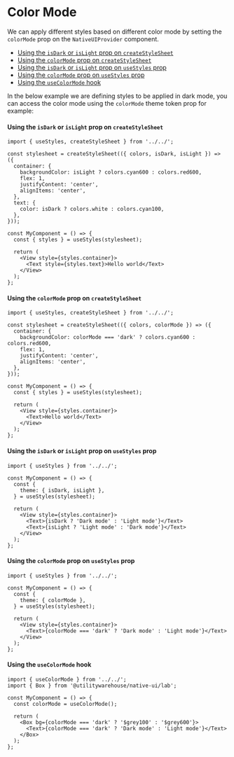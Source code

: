 
<Meta title="Native UI / Guides / Styling / Color Mode" />

<BackToTopButton />

# Color Mode

We can apply different styles based on different color mode by setting the `colorMode` prop on the `NativeUIProvider` component.

- [Using the `isDark` or `isLight` prop on `createStyleSheet`](#using-the-isdark-or-islight-prop-on-createstylesheet)
- [Using the `colorMode` prop on `createStyleSheet`](#using-the-colormode-prop-on-createstylesheet)
- [Using the `isDark` or `isLight` prop on `useStyles` prop](#using-the-isdark-or-islight-prop-on-usestyles-prop)
- [Using the `colorMode` prop on `useStyles` prop](#using-the-colormode-prop-on-usestyles-prop)
- [Using the `useColorMode` hook](#using-the-usecolormode-hook)

In the below example we are defining styles to be applied in dark mode, you can access the color mode using the `colorMode` theme token
prop for example:

#### Using the `isDark` or `isLight` prop on `createStyleSheet`

```tsx
import { useStyles, createStyleSheet } from '../../';

const stylesheet = createStyleSheet(({ colors, isDark, isLight }) => ({
  container: {
    backgroundColor: isLight ? colors.cyan600 : colors.red600,
    flex: 1,
    justifyContent: 'center',
    alignItems: 'center',
  },
  text: {
    color: isDark ? colors.white : colors.cyan100,
  },
}));

const MyComponent = () => {
  const { styles } = useStyles(stylesheet);

  return (
    <View style={styles.container}>
      <Text style={styles.text}>Hello world</Text>
    </View>
  );
};
```

#### Using the `colorMode` prop on `createStyleSheet`

```tsx
import { useStyles, createStyleSheet } from '../../';

const stylesheet = createStyleSheet(({ colors, colorMode }) => ({
  container: {
    backgroundColor: colorMode === 'dark' ? colors.cyan600 : colors.red600,
    flex: 1,
    justifyContent: 'center',
    alignItems: 'center',
  },
}));

const MyComponent = () => {
  const { styles } = useStyles(stylesheet);

  return (
    <View style={styles.container}>
      <Text>Hello world</Text>
    </View>
  );
};
```

#### Using the `isDark` or `isLight` prop on `useStyles` prop

```tsx
import { useStyles } from '../../';

const MyComponent = () => {
  const {
    theme: { isDark, isLight },
  } = useStyles(stylesheet);

  return (
    <View style={styles.container}>
      <Text>{isDark ? 'Dark mode' : 'Light mode'}</Text>
      <Text>{isLight ? 'Light mode' : 'Dark mode'}</Text>
    </View>
  );
};
```

#### Using the `colorMode` prop on `useStyles` prop

```tsx
import { useStyles } from '../../';

const MyComponent = () => {
  const {
    theme: { colorMode },
  } = useStyles(stylesheet);

  return (
    <View style={styles.container}>
      <Text>{colorMode === 'dark' ? 'Dark mode' : 'Light mode'}</Text>
    </View>
  );
};
```

#### Using the `useColorMode` hook

```tsx
import { useColorMode } from '../../';
import { Box } from '@utilitywarehouse/native-ui/lab';

const MyComponent = () => {
  const colorMode = useColorMode();

  return (
    <Box bg={colorMode === 'dark' ? '$grey100' : '$grey600'}>
      <Text>{colorMode === 'dark' ? 'Dark mode' : 'Light mode'}</Text>
    </Box>
  );
};
```
